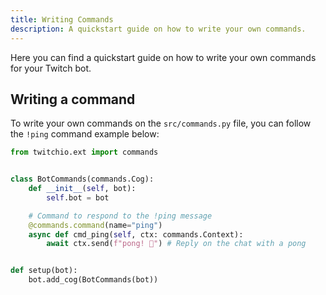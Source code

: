 ```yaml
---
title: Writing Commands
description: A quickstart guide on how to write your own commands.
---
```


Here you can find a quickstart guide on how to write your own commands for your Twitch bot.

## Writing a command

To write your own commands on the `src/commands.py` file, you can follow the `!ping` command example below:

```python title="src/commands.py" {8-11}
from twitchio.ext import commands


class BotCommands(commands.Cog):
    def __init__(self, bot):
        self.bot = bot

    # Command to respond to the !ping message
    @commands.command(name="ping")
    async def cmd_ping(self, ctx: commands.Context):
        await ctx.send(f"pong! 🏓") # Reply on the chat with a pong


def setup(bot):
    bot.add_cog(BotCommands(bot))
```
